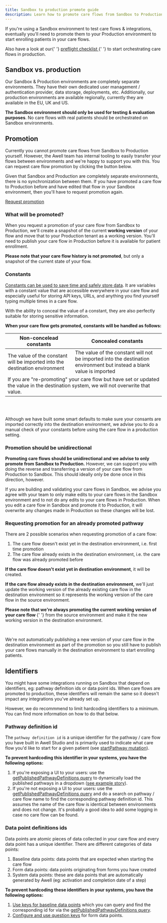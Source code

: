 ```yaml
---
title: Sandbox to production promote guide
description: Learn how to promote care flows from Sandbox to Production.
---
```


If you're using a Sandbox environment to test care flows & integrations, eventually you'll need to promote them to your Production environment to start enrolling patients in your care flows.

<Alert type="info" title="Preflight checklist">
  <p>
    Also have a look at our{' '}
    <a
      href="/awell-orchestration/docs/going-live/preflight-checklist"
      title="Preflight checklist"
    >
      preflight checklist
    </a>{' '}
    to start orchestrating care flows in production.
  </p>
</Alert>

## Sandbox vs. production

Our Sandbox & Production environments are completely separate environments. They have their own dedicated user management / authentication provider, data storage, deployments, etc. Additionally, our production environments are available regionally, currently they are available in the EU, UK and US.

**The Sandbox environment should only be used for testing & evaluation purposes**. No care flows with real patients should be orchestrated on Sandbox environments.

## Promotion

Currently you cannot promote care flows from Sandbox to Production yourself. However, the Awell team has internal tooling to easily transfer your flows between environments and we're happy to support you with this. You can request care flow promotion by clicking the button below.

Given that Sandbox and Production are completely separate environments, there is no synchronization between them. If you have promoted a care flow to Production before and have edited that flow in your Sandbox environment, then you'll have to request promotion again.

<div className="flex justify-center">
  <a
    title="Request promotion"
    class="custom-link btn-base py-3 px-5 text-base text-white bg-blue-600 highlight-white/20 hover:bg-blue-500 dark:bg-sky-500 dark:hover:bg-sky-400"
    href="/request-promotion"
  >
    <span>Request promotion</span>
  </a>
</div>

### What will be promoted?

When you request a promotion of your care flow from Sandbox to Production, we'll create a snapshot of the current **working version** of your flow and move that to your Production tenant as a working version. You'll need to publish your care flow in Production before it is available for patient enrollment.

**Please note that your care flow history is not promoted**, but only a snapshot of the current state of your flow.

### Constants

[Constants can be used to save time and safely store data](https://help.awellhealth.com/en/articles/6671868-constants-keep-your-static-data-clean). It are variables with a constant value that are accessible everywhere in your care flow and especially useful for storing API keys, URLs, and anything you find yourself typing multiple times in a care flow.

With the ability to conceal the value of a constant, they are also perfectly suitable for storing sensitive information.

**When your care flow gets promoted, constants will be handled as follows:**

<div className="table-wrapper">
  <table>
    <thead>
      <tr>
        <th className="w-1/2 text-center">Non-concelead constants</th>
        <th className="w-1/2 text-center">Concealed constants</th>
      </tr>
    </thead>
    <tbody className="text-center">
      <tr>
        <td>
          The value of the constant will be imported into the destination
          environment
        </td>
        <td>
          The value of the constant will not be imported into the destination
          environment but instead a blank value is imported
        </td>
      </tr>
      <tr>
        <td colspan="2">
          If you are "re-promoting" your care flow but have set or updated the
          value in the destination system, we will not overwrite that value.
        </td>
      </tr>
    </tbody>
  </table>
</div>

<br />
<br />

<Alert type="info" title="Tip">
  <p>
    Although we have built some smart defaults to make sure your consants are
    imported correctly into the destination environment, we advise you to do a
    manual check of your constants before using the care flow in a production
    setting.
  </p>
</Alert>

### Promotion should be unidirectional

**Promoting care flows should be unidirectional and we advise to only promote from Sandbox to Production.** However, we can support you with doing the reverse and transferring a version of your care flow from Production to Sandbox. This should ideally only be done once in this direction, however.

If you are building and validating your care flows in Sandbox, we advise you agree with your team to only make edits to your care flows in the Sandbox environment and to not do any edits to your care flows in Production. When you edit a care flow in Sandbox and promote it to Production, it will overwrite any changes made in Production so these changes will be lost.

### Requesting promotion for an already promoted pathway

There are 2 possible scenarios when requesting promotion of a care flow:

1. The care flow doesn't exist yet in the destination environment, i.e. first time promotion
2. The care flow already exists in the destination environment, i.e. the care flow was already promoted before

**If the care flow doesn't exist yet in destination environment**, it will be created.

**If the care flow already exists in the destination environment,** we'll just update the working version of the already existing care flow in the destination environment so it represents the working version of the care flow in the source environment.

<Alert type="info" title="Publish your care flows after promotion">
  <p>
    <strong>
      Please note that we're always promoting the current working version of
      your care flow
    </strong>{' '}
    from the source environment and make it the new working version in the
    destination environment.
  </p>
  <br />
  <p>
    We're not automatically publishing a new version of your care flow in the
    destination environment as part of the promotion so you still have to
    publish your care flows manually in the destination environment to start
    enrolling patients.
  </p>
</Alert>

## Identifiers

You might have some integrations running on Sandbox that depend on identifiers, eg: pathway definition ids or data point ids. When care flows are promoted to production, these identifiers will remain the same so it doesn't impact any integrations you've already set up.

However, we do recommmend to limit hardcoding identifiers to a minimum. You can find more information on how to do that below.

### Pathway definition id

The `pathway definition id` is a unique identifier for the pathway / care flow you have built in Awell Studio and is primarily used to indicate what care flow you'd like to start for a given patient (see [startPathway mutation](/awell-orchestration/api-reference/mutations/start-pathway)).

**To prevent hardcoding this identifier in your systems, you have the following options:**

1. If you're exposing a UI to your users: use the [getPublishedPathwayDefinitions query](/awell-orchestration/api-reference/queries/get-published-pathways) to dynamically load the published pathways in a dropdown ([see example story](https://orchestration-stories.vercel.app/stories/start-pathway)).
2. If you're not exposing a UI to your users: use the [getPublishedPathwayDefinitions query](/awell-orchestration/api-reference/queries/get-published-pathways) and do a search on pathway / care flow name to find the corresponding pathway definition id. This assumes the name of the care flow is identical between environments and does not change. It's probably a good idea to add some logging in case no care flow can be found.

### Data point definitions ids

Data points are atomic pieces of data collected in your care flow and every data point has a unique identifier. There are different categories of data points:

1. Baseline data points: data points that are expected when starting the care flow
2. Form data points: data points originating from forms you have created
3. System data points: these are data points that are automatically generated by Awell (eg: activation and completion date of a step)

**To prevent hardcoding these identifiers in your systems, you have the following options:**

1. [Use keys for baseline data points](https://help.awellhealth.com/en/articles/6423139-enrich-your-care-flow-with-baseline-data) which you can query and find the corresponding id for via the [getPublishedPathwayDefinitions query](/awell-orchestration/api-reference/queries/get-published-pathways).
2. [Configure and use question keys](https://help.awellhealth.com/en/articles/4815388-encode-questions-and-answer-options) for form data points.
